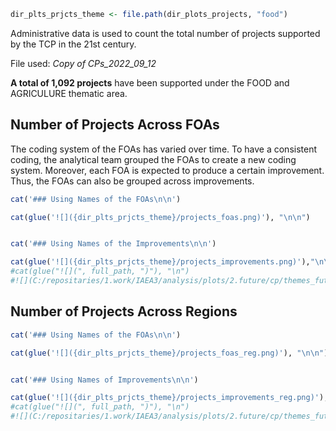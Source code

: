 
```r

dir_plts_prjcts_theme <- file.path(dir_plots_projects, "food")

```


Administrative data is used to count the total number of projects supported by the TCP in the 21st century.

File used: *Copy of CPs_2022_09_12*


**A total of 1,092 projects** have been supported under the FOOD and AGRICULURE thematic area.

## Number of Projects Across FOAs


The coding system of the FOAs has varied over time. To have a consistent coding, the analytical team grouped the FOAs to create a new coding system. Moreover, each FOA is expected to produce a certain improvement. Thus, the FOAs can also be grouped across improvements. 


```r

cat('### Using Names of the FOAs\n\n')

cat(glue('![]({dir_plts_prjcts_theme}/projects_foas.png)'), "\n\n")


cat('### Using Names of the Improvements\n\n')

cat(glue('![]({dir_plts_prjcts_theme}/projects_improvements.png)'),"\n\n")
#cat(glue("![](", full_path, ")"), "\n")
#![](C:/repositaries/1.work/IAEA3/analysis/plots/2.future/cp/themes_future.png)

```




## Number of Projects Across Regions





```r

cat('### Using Names of the FOAs\n\n')

cat(glue('![]({dir_plts_prjcts_theme}/projects_foas_reg.png)'), "\n\n")


cat('### Using Names of Improvements\n\n')

cat(glue('![]({dir_plts_prjcts_theme}/projects_improvements_reg.png)'), "\n\n")
#cat(glue("![](", full_path, ")"), "\n")
#![](C:/repositaries/1.work/IAEA3/analysis/plots/2.future/cp/themes_future.png)

```